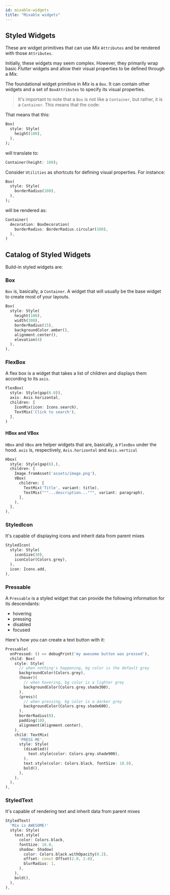 ```yaml
---
id: mixable-widgets
title: "Mixable widgets"
---
```



## Styled Widgets

These are widget primitives that can use _Mix_ `Attributes` and be rendered with those `Attributes`.

Initially, these widgets may seem complex. However, they primarily wrap basic _Flutter_ widgets and allow their visual properties to be defined through a _Mix._

The foundational widget primitive in _Mix_ is a `Box`. It can contain other widgets and a set of `BoxAttributes` to specify its visual properties.

> It's important to note that a `Box` is not like a `Container`, but rather, it is a `Container`. This means that the code:

That means that this:

```dart
Box(
  style: Style(
    height(100),
  ),
);
```

will translate to:

```dart
Container(height: 100);
```

Consider `Utilities` as shortcuts for defining visual properties. For instance:

```dart
Box(
  style: Style(
    borderRadius(100),
  ),
);
```

will be rendered as:

```dart
Container(
  decoration: BoxDecoration(
    borderRadius: BorderRadius.circular(100),
  ),
)
```

## Catalog of Styled Widgets

Build-in styled widgets are:

### Box

`Box` is, basically, a `Container`. A widget that will usually be the base widget to create most of your layouts.

```dart
Box(
  style: Style(
    height(100),
    width(300),
    borderRadius(15),
    backgroundColor.amber(),
    alignment.center(),
    elevation(4)
  ),
),
```

### FlexBox

A flex box is a widget that takes a list of children and displays them according to its `axis`.

```dart
FlexBox(
  style: Style(gap(6.0)),
  axis: Axis.horizontal,
  children: [
    IconMix(icon: Icons.search),
    TextMix('Click to search'),
  ],
)
```

#### HBox and VBox

`HBox` and `VBox` are helper widgets that are, basically, a `FlexBox` under the hood. `axis` is, respectively, `Axis.horizontal` and `Axis.vertical`

```dart
Hbox(
  style: Style(gap(6),),
  children: [
    Image.fromAsset('assets/image.png'),
    VBox(
      children: [
        TextMix('Title', variant: title),
        TextMix("""...description...""", variant: paragraph),
      ],
    ),
  ],
),
```

### StyledIcon

It's capable of displaying icons and inherit data from parent mixes

```dart
StyledIcon(
  style: Style(
    iconSize(30),
    iconColor(Colors.grey),
  ),
  icon: Icons.add,
),
```

### Pressable

A `Pressable` is a styled widget that can provide the following information for its descendants:

- hovering
- pressing
- disabled
- focused

Here's how you can create a text button with it:

```dart
Pressable(
  onPressed: () => debugPrint('my awesome button was pressed'),
  child: Box(
    style: Style(
      // when nothing's happening, bg color is the default grey
      backgroundColor(Colors.grey),
      (hover)(
        // when hovering, bg color is a lighter grey
        backgroundColor(Colors.grey.shade300),
      ),
      (press)(
        // when pressing, bg color is a darker grey
        backgroundColor(Colors.grey.shade600),
      ),
      borderRadius(8),
      padding(10),
      alignment(Alignment.center),
    ),
    child: TextMix(
      'PRESS ME',
      style: Style(
        (disabled)(
          text.style(color: Colors.grey.shade900),
        ),
        text.style(color: Colors.black, fontSize: 18.0),
        bold(),
      ),
    ),
  ),
),
```

### StyledText

It's capable of rendering text and inherit data from parent mixes

```dart
StyledText(
  'Mix is AWESOME!'
  style: Style(
    text.style(
      color: Colors.black,
      fontSize: 16.0,
      shadow: Shadow(
        color: Colors.black.withOpacity(0.2),
        offset: const Offset(2.0, 2.0),
        blurRadius: 1,
      ),
    ),
    bold(),
  ),
),
```
